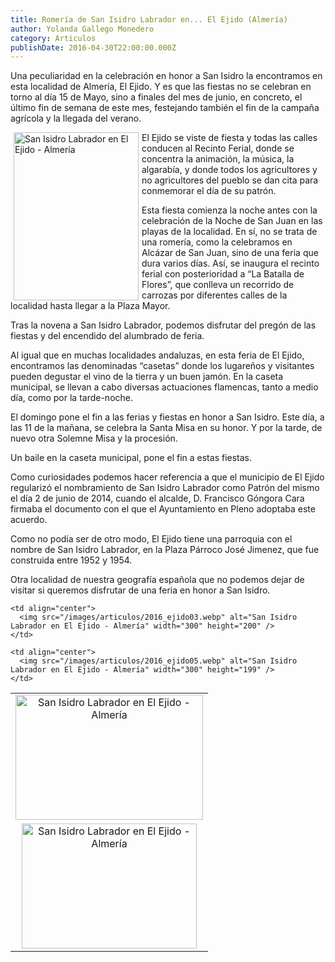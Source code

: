 ```yaml
---
title: Romería de San Isidro Labrador en... El Ejido (Almería)
author: Yolanda Gallego Monedero
category: Articulos
publishDate: 2016-04-30T22:00:00.000Z
---
```


Una peculiaridad en la celebración en honor a San Isidro la encontramos en esta localidad de Almería, El Ejido. Y es que las fiestas no se celebran en torno al día 15 de Mayo, sino a finales del mes de junio, en concreto, el último fin de semana de este mes, festejando también el fin de la campaña agrícola y la llegada del verano.

<img src="/images/articulos/2016_ejido01.webp" alt="San Isidro Labrador en El Ejido - Almería" width="200" height="269" style="float:left; margin:0px 5px;" />El Ejido se viste de fiesta y todas las calles conducen al Recinto Ferial, donde se concentra la animación, la música, la algarabía, y donde todos los agricultores y no agricultores del pueblo se dan cita para conmemorar el día de su patrón.

Esta fiesta comienza la noche antes con la celebración de la Noche de San Juan en las playas de la localidad. En sí, no se trata de una romería, como la celebramos en Alcázar de San Juan, sino de una feria que dura varios días. Así, se inaugura el recinto ferial con posterioridad a “La Batalla de Flores”, que conlleva un recorrido de carrozas por diferentes calles de la localidad hasta llegar a la Plaza Mayor.

Tras la novena a San Isidro Labrador, podemos disfrutar del pregón de las fiestas y del encendido del alumbrado de feria.

Al igual que en muchas localidades andaluzas, en esta feria de El Ejido, encontramos las denominadas “casetas” donde los lugareños y visitantes pueden degustar el vino de la tierra y un buen jamón. En la caseta municipal, se llevan a cabo diversas actuaciones flamencas, tanto a medio día, como por la tarde-noche.

El domingo pone el fin a las ferias y fiestas en honor a San Isidro. Este día, a las 11 de la mañana, se celebra la Santa Misa en su honor. Y por la tarde, de nuevo otra Solemne Misa y la procesión.

Un baile en la caseta municipal, pone el fin a estas fiestas.

Como curiosidades podemos hacer referencia a que el municipio de El Ejido regularizó el nombramiento de San Isidro Labrador como Patrón del mismo el día 2 de junio de 2014, cuando el alcalde, D. Francisco Góngora Cara firmaba el documento con el que el Ayuntamiento en Pleno adoptaba este acuerdo.

Como no podía ser de otro modo, El Ejido tiene una parroquia con el nombre de San Isidro Labrador, en la Plaza Párroco José Jimenez, que fue construida entre 1952 y 1954.

Otra localidad de nuestra geografía española que no podemos dejar de visitar si queremos disfrutar de una feria en honor a San Isidro.

<table width="80%" border="0" align="center" cellpadding="5" cellspacing="0">
  <tr>
    <td align="center">
      <img src="/images/articulos/2016_ejido02.webp" alt="San Isidro Labrador en El Ejido - Almería" width="300" height="200" />
    </td>

    <td align="center">
      <img src="/images/articulos/2016_ejido03.webp" alt="San Isidro Labrador en El Ejido - Almería" width="300" height="200" />
    </td>
  </tr>

  <tr>
    <td align="center">
      <img src="/images/articulos/2016_ejido04.webp" alt="San Isidro Labrador en El Ejido - Almería" width="280" height="200" />
    </td>

    <td align="center">
      <img src="/images/articulos/2016_ejido05.webp" alt="San Isidro Labrador en El Ejido - Almería" width="300" height="199" />
    </td>
  </tr>
</table>
